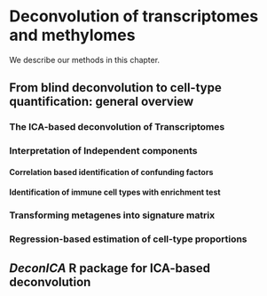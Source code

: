 # Deconvolution of transcriptomes and methylomes

We describe our methods in this chapter.

## From blind deconvolution to cell-type quantification: general overview

### The ICA-based deconvolution of Transcriptomes

### Interpretation of Independent components

#### Correlation based identification of confunding factors 

#### Identification of immune cell types with enrichment test

### Transforming metagenes into signature matrix

### Regression-based estimation of cell-type proportions

## *DeconICA* R package for ICA-based deconvolution 



